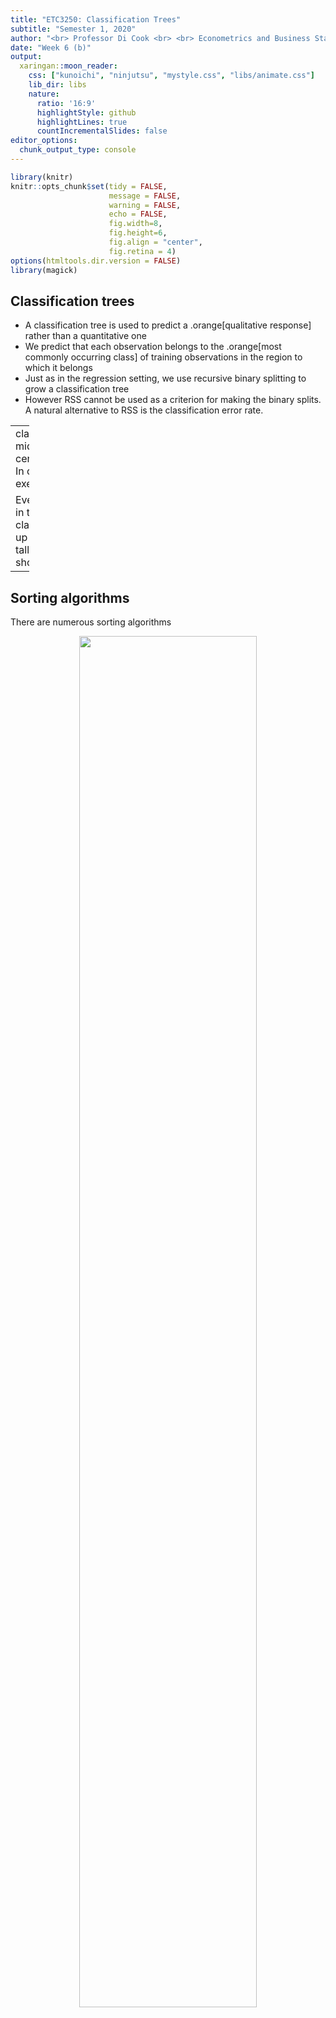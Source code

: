 ```yaml
---
title: "ETC3250: Classification Trees"
subtitle: "Semester 1, 2020"
author: "<br> Professor Di Cook <br> <br> Econometrics and Business Statistics <br> Monash University"
date: "Week 6 (b)"
output: 
  xaringan::moon_reader:
    css: ["kunoichi", "ninjutsu", "mystyle.css", "libs/animate.css"]
    lib_dir: libs
    nature:
      ratio: '16:9'
      highlightStyle: github
      highlightLines: true
      countIncrementalSlides: false
editor_options: 
  chunk_output_type: console
---
```



```r
library(knitr)
knitr::opts_chunk$set(tidy = FALSE, 
                      message = FALSE,
                      warning = FALSE,
                      echo = FALSE, 
                      fig.width=8,
                      fig.height=6,
                      fig.align = "center",
                      fig.retina = 4)
options(htmltools.dir.version = FALSE)
library(magick)
```

## Classification trees

- A classification tree is used to predict a .orange[qualitative response] rather than a quantitative one
- We predict that each observation belongs to the .orange[most commonly occurring class] of training observations in the region to which it belongs
- Just as in the regression setting, we use recursive binary splitting to grow a classification tree
- However RSS cannot be used as a criterion for making the binary splits. A natural alternative to RSS is the classification error rate. 


---
class: middle center
# In class exercise!

Everyone in the class line up from tallest to shortest.

---

## Sorting algorithms

There are numerous sorting algorithms

<center>
<img src="images/sorting.gif" style="width:75%">
</center>

The "speed" of classification trees depends on how quickly one can sort.


---

class: split-two

.column[.pad50px[

# What about two dimensions ?

Consider the dataset `Exam` where two exam scores are given for each student, 
and a class `Label` represents whether they passed or failed the course.


```r
data <- read.csv("data/Exam.csv", header=T)
```

```r
head(data,4)
```



]]

.column[.content.vmiddle.center[


```r
library(tidyverse)
ggplot(data, aes(x=Exam1, y=Exam2, color=factor(Label))) +
  geom_point(size=4) + 
  theme_minimal() +
  theme(text = element_text(size=20)) 
```
]]


---
### Calculate the number of misclassifications along all splits for `Exam1` classifying according to the majority class for the left and right splits
 
<center>
<img src="images/two_d_cart.gif" style="width:75%">
</center>

Red dots are .orange["fails"], blue dots are .green["passes"], and crosses indicate misclassifications.


---

### Calculate the number of misclassifications along all splits for `Exam2` classifying according to the majority class for the top and bottom splits

<center>
<img src="images/two_d_cart2.gif" style="width:75%">
</center>

Red dots are .orange["fails"], blue dots are .green["passes"], and crosses indicate misclassifications.

---

## Combining the results from `Exam1` and `Exam2` splits

<br>

+ The minimum number of misclassifications from using all possible splits of `Exam1` was 19 when the value of `Exam1` was **56.7**
+ The minimum number of misclassifications from using all possible splits of `Exam2` was 23 when the value of `Exam2` was **52.5**

<br>

So we split on the best of these, i.e., split the data on `Exam1` at 56.7.
---
## Split criteria - purity/impurity metrics


- The .orange[Gini index] measures total variance across the $K$ classes:
	$$G = \sum_{k =1}^K \hat{p}_{mk}(1 - \hat{p}_{mk})$$
- .orange[Entropy] is defined as
	$$D = - \sum_{k =1}^K \hat{p}_{mk} log(\hat{p}_{mk})$$ 
- If all $\hat{p}_{mk}$’s close to zero or one, $G$ and $D$ are small.


---
class: split-two

.column[.pad50px[

## Example - predicting heart disease

<br>

$Y$: presence of heart disease (Yes/No)

$X$: heart and lung function measurements



]]

.column[.content.vmiddle.center[

```r
library(tidyverse)
library(ISLR)
library(rpart)
library(rpart.plot)
library(caret)
heart <- read_csv("data/heart.csv") %>% # online link is broken
  select(-X1) %>% mutate(AHD=factor(AHD))
heart <- heart %>% filter(!is.na(Ca)) %>% filter(!is.na(Thal))
set.seed(2019)
tr_indx <- createDataPartition(heart$AHD)$Resample1
heart_tr <- heart[tr_indx,]
heart_ts <- heart[-tr_indx,]
heart_finalrp <- rpart(AHD~., data=heart_tr, control=rpart.control(minsplit=6, cp=0.02))
prp(heart_finalrp)
```



]]



---
## Training vs testing performance

Reason for choice of model.

```r
# Decide on best model
heart_bigrp <- rpart(AHD~., data=heart_tr, control=rpart.control(minsplit=6, cp=0.005))
tr_err <- 1-confusionMatrix(factor(heart_tr$AHD), predict(heart_bigrp, newdata=heart_tr, type="class"))$overall[1]
ts_err <- 1-confusionMatrix(factor(heart_ts$AHD), predict(heart_bigrp, newdata=heart_ts, type="class"))$overall[1]
nnodes <- max(heart_bigrp$cptable[,2])+1
cp <- c(0.006, 0.007, 0.008, 0.009, 0.01, 0.02, 0.03, 0.04, 0.05, 0.1, 0.5)
for (i in 1:length(cp)) {
  heart_rp <- rpart(AHD~., data=heart_tr, control=rpart.control(minsplit=6, cp=cp[i]))
  tr_err <- c(tr_err, 1-confusionMatrix(heart_tr$AHD, predict(heart_rp, newdata=heart_tr, type="class"))$overall[1])
  ts_err <- c(ts_err, 1-confusionMatrix(heart_ts$AHD, predict(heart_rp, newdata=heart_ts, type="class"))$overall[1])
  nnodes <- c(nnodes, max(heart_rp$cptable[,2])+1)
}
heart_fit <- tibble(cp=c(0.005, cp), nnodes, train=tr_err, test=ts_err) %>% 
  gather(type, error, train, test) 
ggplot(heart_fit, aes(x=nnodes, y=error, colour=type)) + 
  geom_line() + scale_colour_brewer("", palette="Dark2") +
  xlab("Size of tree") + ylim(c(0,0.4))
```

```r
# Cross-validation, but it transforms catagorical variables to numeric
library(e1071)
caret.control <- trainControl(method = "repeatedcv",
                              number = 10,
                              repeats = 1)
heart_rp <- train(AHD~., 
                  data=heart,
                  method = "rpart",
                  trControl = caret.control,
                  tuneLength = 100)
prp(heart_rp$finalModel, digits=2, roundint=FALSE)
```



---
## Model diagnostics


Tabulate true vs predicted to make a .orange[confusion table]. 

<center>
<table>
<tr> <td> </td> <td colspan="2" align="center"> true </td> </tr>
<tr> <td> </td> <td align="right" bgcolor="#daf2e9"> C1 </td> <td align="right" bgcolor="#daf2e9"> C2 </td> </tr>
<tr> <td bgcolor="#daf2e9"> C1 </td> <td align="right"> <em>a</em> </td> <td align="right"> <em>b</em> </td> </tr>
<tr> <td bgcolor="#daf2e9"> C2</td> <td align="right"> <em>c</em> </td> <td align="right"> <em>d</em> </td> </tr>
</table>
</center>

- Accuracy: *(a+d)/(a+b+c+d)*
- Error: *(b+c)/(a+b+c+d)*
- Sensitivity: *a/(a+c)*
- Specificity: *d/(b+d)*
- Balanced accuracy: *(sensitivity+specificity)/2*
- Precision: *a/(a+b)*
- Recall: *a/(a+c)*



---

class: split-20

.row[.content.vmiddle[
## Model diagnostics
]]

.row[.content[
.split-two[
.column[.pad10px[
<center>
    Training confusion and error
</center>

```r
confusionMatrix(heart_tr$AHD, predict(heart_finalrp, newdata=heart_tr, type="class"))$table
confusionMatrix(heart_tr$AHD, predict(heart_finalrp, newdata=heart_tr, type="class"))$overall[1]
```
     ]]
.column[.pad10px[
<center>
    Test confusion and error
</center>
```r
confusionMatrix(heart_ts$AHD, predict(heart_finalrp, newdata=heart_ts, type="class"))$table
confusionMatrix(heart_ts$AHD, predict(heart_finalrp, newdata=heart_ts, type="class"))$overall[1]

```
     ]]

]]]


---
class: split-two

.column[.pad50px[

## Comparison with LDA

<br>

Look at the following classification problems and resultant decision boundaries for LDA (left) and CART (right). 

<br>

.green[What characteristics determine which method is more appropriate?]


]]

.column[.content.vmiddle.center[

<a href="http://www-bcf.usc.edu/~gareth/ISL/Chapter8/8.7.pdf" target="_BLANK"> <img src="images/8.7.png" style="width: 70%; align: center"/>  </a>


]]




---

class: split-two

.column[.pad50px[

## Example - Crabs

<br>

Physical measurements on WA crabs, males and females.

<br>

.font_small[*Data source*: Campbell, N. A. & Mahon, R. J. (1974)]

]]

.column[.content.vmiddle.center[



```r
crab <- read.csv("data/australian-crabs.csv") #online link is broken
crab <- subset(crab, species=="Blue", select=c("sex", "FL", "RW"))
crab_rp <- rpart(sex~FL+RW, data=crab, parms = list(split = "information"), 
                 control = rpart.control(minsplit=3))
prp(crab_rp)
```

]]



---
## Example - Crabs

```r
ggplot(data=crab, aes(x=FL, y=RW, color=sex, shape=sex)) + 
  geom_point(alpha=0.7, size=3) + 
  scale_colour_brewer(palette="Dark2") +
  theme(aspect.ratio=1) + 
  geom_vline(xintercept=16, linetype=2) + 
  geom_segment(aes(x=7, xend=16, y=12, yend=12), color="black", linetype=2) +
  geom_segment(aes(x=12, xend=12, y=12, yend=17), color="black", linetype=2) + 
  geom_segment(aes(x=7, xend=16, y=8.1, yend=8.1), color="black", linetype=2) +
  geom_segment(aes(x=11, xend=11, y=8.1, yend=12), color="black", linetype=2) +
  geom_segment(aes(x=11, xend=16, y=11, yend=11), color="black", linetype=2) +
  geom_segment(aes(x=11, xend=11, y=8.1, yend=11), color="black", linetype=2) +
  geom_segment(aes(x=12, xend=16, y=11, yend=11), color="black", linetype=2) +
  geom_segment(aes(x=14, xend=14, y=11, yend=12), color="black", linetype=2) +
  geom_segment(aes(x=16, xend=21.3, y=16, yend=16), color="black", linetype=2)
```

---
class: split-50
layout: false

.column[.content.vmiddle.center[

Classification tree

```r
crab_grid <- expand.grid(FL=seq(7,22,0.25), RW=seq(6,17,0.25))
crab_grid$sex <- predict(crab_rp, newdata=crab_grid, type="class")
ggplot(data=crab_grid, aes(x=FL, y=RW, color=sex)) + 
  geom_point(alpha=0.3, size=3) + 
  geom_point(data=crab, aes(x=FL, y=RW, color=sex), shape=2, size=3) + 
  scale_colour_brewer(palette="Dark2") +
  theme_bw() + 
  theme(aspect.ratio=1, legend.position="none") 

```
]]
.column[.content.vmiddle.center[

Linear discriminant classifier

```r
library(MASS)
crab_lda <- lda(sex~FL+RW, data=crab, prior=c(0.5,0.5))
crab_grid$sex <- predict(crab_lda, newdata=crab_grid)$class
ggplot(data=crab_grid, aes(x=FL, y=RW, color=sex)) + 
  geom_point(alpha=0.3, size=3) + 
  geom_point(data=crab, aes(x=FL, y=RW, color=sex), shape=2, size=3) + 
  scale_colour_brewer(palette="Dark2") +
  theme_bw() + 
  theme(aspect.ratio=1, legend.position="none") 
```

]]

---
## Pros and cons


- The decision rules provided by trees are very easy to explain, and follow. A simple classification model.
- Trees can handle a mix of predictor types, categorical and quantitative.
- Trees efficiently operate when there are missing values in the predictors.
- Algorithm is greedy, a better final solution might be obtained by taking a second best split earlier.
- When separation is in linear combinations of variables trees struggle to provide a good classification

---
layout: false
# `r set.seed(2019); emo::ji("technologist")` Made by a human with a computer

### Slides at [https://monba.dicook.org](https://monba.dicook.org).
### Code and data at [https://github.com/dicook/Business_Analytics](https://github.com/dicook/Business_Analytics).
<br>

### Created using [R Markdown](https://rmarkdown.rstudio.com) with flair by [**xaringan**](https://github.com/yihui/xaringan), and [**kunoichi** (female ninja) style](https://github.com/emitanaka/ninja-theme).

<br> 
<a rel="license" href="http://creativecommons.org/licenses/by-sa/4.0/"><img alt="Creative Commons License" style="border-width:0" src="https://i.creativecommons.org/l/by-sa/4.0/88x31.png" /></a><br />This work is licensed under a <a rel="license" href="http://creativecommons.org/licenses/by-sa/4.0/">Creative Commons Attribution-ShareAlike 4.0 International License</a>.

